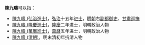 '''陳九疇'''可以指：
* [[陳九疇_(弘治進士)|陳九疇 (弘治進士)]]，[[弘治_(明朝)|弘治]]十五年[[进士|进士]]，[[明朝|明朝]]右[[副都御史|副都御史]]、[[甘肅巡撫|甘肅巡撫]]
* [[陳九疇_(隆慶進士)|陳九疇 (隆慶進士)]]，[[隆庆_(明朝)|隆慶]]二年进士，明朝政治人物
* [[陳九疇_(萬曆進士)|陳九疇 (萬曆進士)]]，[[萬曆|萬曆]]五年进士，明朝政治人物
* [[陳九疇_(清朝)|陳九疇 (清朝)]]，明末清初年抗清人物
{{disambig|cat=三字陳姓人名消歧義|jiu}}